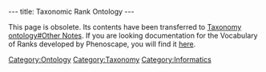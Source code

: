 ---
title: Taxonomic Rank Ontology
---

This page is obsolete.  Its contents have been transferred to [[Taxonomy ontology#Other Notes]].
If you are looking documentation for the Vocabulary of Ranks developed by Phenoscape, you will find it [[Taxonomic Rank Vocabulary | here]].

[[Category:Ontology]]
[[Category:Taxonomy]]
[[Category:Informatics]]